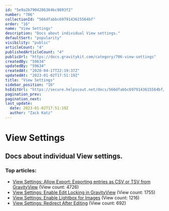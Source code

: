 ```yaml
---
id: "5e9a2b7904286364bc9893f2"
number: "706"
collectionId: "566dfabbc6979143615564bf"
order: "16"
name: "View Settings"
description: "Docs about individual View settings."
defaultSort: "popularity"
visibility: "public"
articleCount: "4"
publishedArticleCount: "4"
publicUrl: "https://docs.gravitykit.com/category/706-view-settings"
createdBy: "59634"
updatedBy: "59634"
createdAt: "2020-04-17T22:19:37Z"
updatedAt: "2023-01-02T17:51:19Z"
title: "View Settings"
sidebar_position: "16"
hsEditUrl: "https://secure.helpscout.net/docs/566dfabbc6979143615564bf/article/5e9a2b7904286364bc9893f2"
pagination_prev: 
pagination_next: 
last_update:
  date: 2023-01-02T17:51:19Z
  author: "Zack Katz"
---
```


# View Settings

## Docs about individual View settings.

### Top articles: 

- [View Settings: Allow Export: Exporting entries as CSV or TSV from GravityView](491-csv-export) (View count: 4726)
- [View Settings: Enable Edit Locking in GravityView](676-entry-locking) (View count: 1755)
- [View Settings: Enable Lightbox for Images](705-view-settings-enable-lightbox-for-images) (View count: 1216)
- [View Settings: Redirect After Editing](707-view-settings-redirect-after-editing) (View count: 692)


